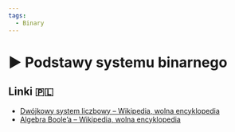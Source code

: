 ```yaml
---
tags:
  - Binary
---
```



# ▶️ Podstawy systemu binarnego

<VimeoPlayer videoId="770669816" />

## Linki 🇵🇱

- [Dwójkowy system liczbowy – Wikipedia, wolna encyklopedia](https://pl.wikipedia.org/wiki/Dw%C3%B3jkowy_system_liczbowy)
- [Algebra Boole’a – Wikipedia, wolna encyklopedia](https://pl.wikipedia.org/wiki/Algebra_Boole%E2%80%99a)
